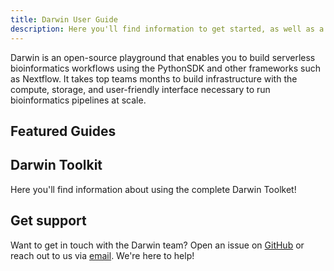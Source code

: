 ```yaml
---
title: Darwin User Guide
description: Here you'll find information to get started, as well as a sample API Reference generated by Fern from an OpenAPI specification file.
---
```


Darwin is an open-source playground that enables you to build serverless bioinformatics workflows using the PythonSDK and other frameworks such as Nextflow.
It takes top teams months to build infrastructure with the compute, storage, and user-friendly interface necessary to run bioinformatics pipelines at scale.


## Featured Guides

<Cards>
  <Card
    title="Darwin API"
    icon="fa-solid fa-key"
    href="/api-reference"
  />
  <Card
    title="Nextflow"
    icon="fa-solid fa-stream"
    href="https://www.nextflow.io"
  />
  <Card
    title="Snakemake"
    icon="fa-solid fa-network-wired"
    href="https://snakemake.readthedocs.io/en/stable/"
  />
  <Card
    title="Python SDK"
    icon="fa-solid fa-toolbox"
    href="https://docs.python.org/3/"
  />
</Cards>

## Darwin Toolkit

Here you'll find information about using the complete Darwin Toolket!

<Cards>
  <Card
    title="Data"
    icon="fa-solid fa-database"
    href="./docs/pages/data.mdx"
  />
  <Card
    title="Workflows"
    icon="fa-solid fa-project-diagram"
    href="./docs/pages/workflows.mdx"
  />
  <Card
    title="Notebooks"
    icon="fa-solid fa-cubes"
    href="./docs/pages/notebook.mdx"
  />
  <Card
    title="Registry"
    icon="fa-solid fa-archive"
    href="./docs/pages/registry.mdx"
  />
  <Card
    title="FastQC"
    icon="fa-solid fa-chart-line"
    href="./docs/pages/fastqc.mdx"
  />
   <Card
    title="Interactive Genome Viewer (IGV)"
    icon="fa-solid fa-atom"
    href="./docs/pages/igv.mdx"
  />
</Cards>

## Get support

Want to get in touch with the Darwin team? Open an issue on [GitHub](https://github.com/fern-api/docs-starter-openapi/issues/new) or reach out to us via [email](mailto:support@darwincloud.xyz). We're here to help!
